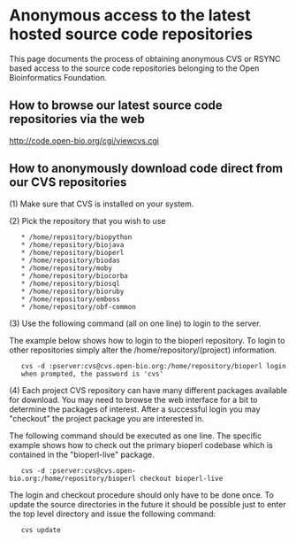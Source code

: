 =Anonymous access to the latest hosted source code repositories=

This page documents the process of obtaining anonymous CVS or RSYNC based access to the source code repositories belonging to the Open Bioinformatics Foundation.

==How to browse our latest source code repositories via the web==

http://code.open-bio.org/cgi/viewcvs.cgi

==How to anonymously download code direct from our CVS repositories==

(1) Make sure that CVS is installed on your system.

(2) Pick the repository that you wish to use

    * /home/repository/biopython
    * /home/repository/biojava
    * /home/repository/bioperl
    * /home/repository/biodas
    * /home/repository/moby
    * /home/repository/biocorba
    * /home/repository/biosql
    * /home/repository/bioruby
    * /home/repository/emboss
    * /home/repository/obf-common 

(3) Use the following command (all on one line) to login to the server.

The example below shows how to login to the bioperl repository. To login to other repositories simply alter the /home/repository/(project) information.

    cvs -d :pserver:cvs@cvs.open-bio.org:/home/repository/bioperl login
    when prompted, the password is 'cvs'


(4) Each project CVS repository can have many different packages available for download. You may need to browse the web interface for a bit to determine the packages of interest. After a successful login you may "checkout" the project package you are interested in.

The following command should be executed as one line. The specific example shows how to check out the primary bioperl codebase which is contained in the "bioperl-live" package.

    cvs -d :pserver:cvs@cvs.open-bio.org:/home/repository/bioperl checkout bioperl-live

The login and checkout procedure should only have to be done once. To update the source directories in the future it should be possible just to enter the top level directory and issue the following command:

    cvs update